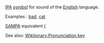 [[w:International_Phonetic_Alphabet|IPA]]  [[symbol]] for sound of the [[English]] language.


Examples : [[bad]], [[cat]]  


[[SAMPA]] equivalent [[{]]


See also: [[Wiktionary:Pronunciation key]]
